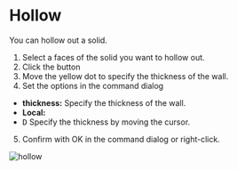 
# Hollow

<Reference shortcut="" command="Hollow" button="Right of Command Bar" />

You can hollow out a solid.

1. Select a faces of the solid you want to hollow out.
2. Click the button <ButtonIcon type="button-hollow" />
3. Move the yellow dot to specify the thickness of the wall.
4. Set the options in the command dialog
  - **thickness:** Specify the thickness of the wall.
  - **Local:** 
  - <kbd>D</kbd> Specify the thickness by moving the cursor.
5. Confirm with OK in the command dialog or right-click.

![hollow](/img/hollow.gif)